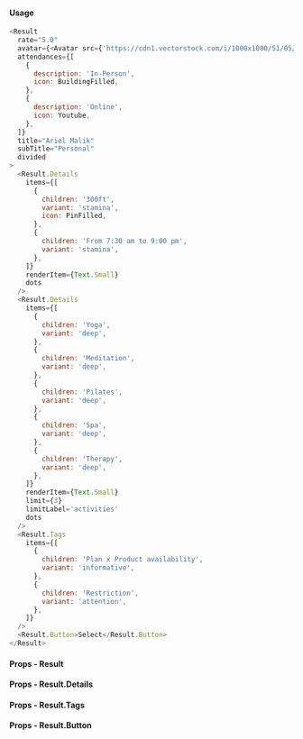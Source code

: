 #### Usage

```javascript type=expo
<Result
  rate="5.0"
  avatar={<Avatar src={'https://cdn1.vectorstock.com/i/1000x1000/51/05/male-profile-avatar-with-brown-hair-vector-12055105.jpg'} />}
  attendances={[
    {
      description: 'In-Person',
      icon: BuildingFilled,
    },
    {
      description: 'Online',
      icon: Youtube,
    },
  ]}
  title="Ariel Malik"
  subTitle="Personal"
  divided
>
  <Result.Details
    items={[
      {
        children: '300ft',
        variant: 'stamina',
        icon: PinFilled,
      },
      {
        children: 'From 7:30 am to 9:00 pm',
        variant: 'stamina',
      },
    ]}
    renderItem={Text.Small}
    dots
  />
  <Result.Details
    items={[
      {
        children: 'Yoga',
        variant: 'deep',
      },
      {
        children: 'Meditation',
        variant: 'deep',
      },
      {
        children: 'Pilates',
        variant: 'deep',
      },
      {
        children: 'Spa',
        variant: 'deep',
      },
      {
        children: 'Therapy',
        variant: 'deep',
      },
    ]}
    renderItem={Text.Small}
    limit={3}
    limitLabel='activities'
    dots
  />
  <Result.Tags
    items={[
      {
        children: 'Plan x Product availability',
        variant: 'informative',
      },
      {
        children: 'Restriction',
        variant: 'attention',
      },
    ]}
  />
  <Result.Button>Select</Result.Button>
</Result>
```

#### Props - Result

<PropsTable component="Result" platform="native" />

#### Props - Result.Details

<PropsTable component="Result.Details" platform="native" />

#### Props - Result.Tags

<PropsTable component="Result.Tags" platform="native" />

#### Props - Result.Button

<PropsTable component="Button.Link" platform="native" />
